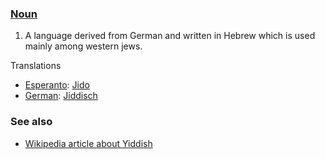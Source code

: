 ===[[Noun]]===
#A language derived from German and written in Hebrew which is used mainly among western jews.

Translations

*[[Esperanto]]: [[Jido]]
*[[German]]: [[Jiddisch]]



===See also===

*[[w:Yiddish|Wikipedia article about Yiddish]]